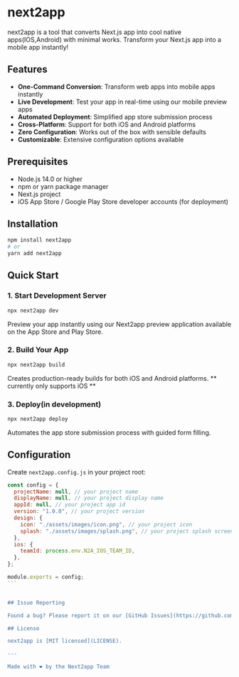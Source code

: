 # next2app

next2app is a tool that converts Next.js app into cool native apps(IOS,Android) with minimal works. Transform your Next.js app into a mobile app instantly!

## Features

- **One-Command Conversion**: Transform web apps into mobile apps instantly
- **Live Development**: Test your app in real-time using our mobile preview apps
- **Automated Deployment**: Simplified app store submission process
- **Cross-Platform**: Support for both iOS and Android platforms
- **Zero Configuration**: Works out of the box with sensible defaults
- **Customizable**: Extensive configuration options available

## Prerequisites

- Node.js 14.0 or higher
- npm or yarn package manager
- Next.js project
- iOS App Store / Google Play Store developer accounts (for deployment)

## Installation

```bash
npm install next2app
# or
yarn add next2app
```

## Quick Start

### 1. Start Development Server

```bash
npx next2app dev
```

Preview your app instantly using our Next2app preview application available on the App Store and Play Store.

### 2. Build Your App

```bash
npx next2app build
```

Creates production-ready builds for both iOS and Android platforms.
** currently only supports iOS **

### 3. Deploy(in development)

```bash
npx next2app deploy
```

Automates the app store submission process with guided form filling.

## Configuration

Create `next2app.config.js` in your project root:

````javascript
const config = {
  projectName: null, // your project name
  displayName: null, // your project display name
  appId: null, // your project app id
  version: "1.0.0", // your project version
  design: {
    icon: "./assets/images/icon.png", // your project icon
    splash: "./assets/images/splash.png", // your project splash screen
  },
  ios: {
    teamId: process.env.N2A_IOS_TEAM_ID,
  },
};

module.exports = config;
```


## Issue Reporting

Found a bug? Please report it on our [GitHub Issues](https://github.com/kyleqiq/next2app/issues) page.

## License

next2app is [MIT licensed](LICENSE).

---

Made with ❤️ by the Next2app Team
````
